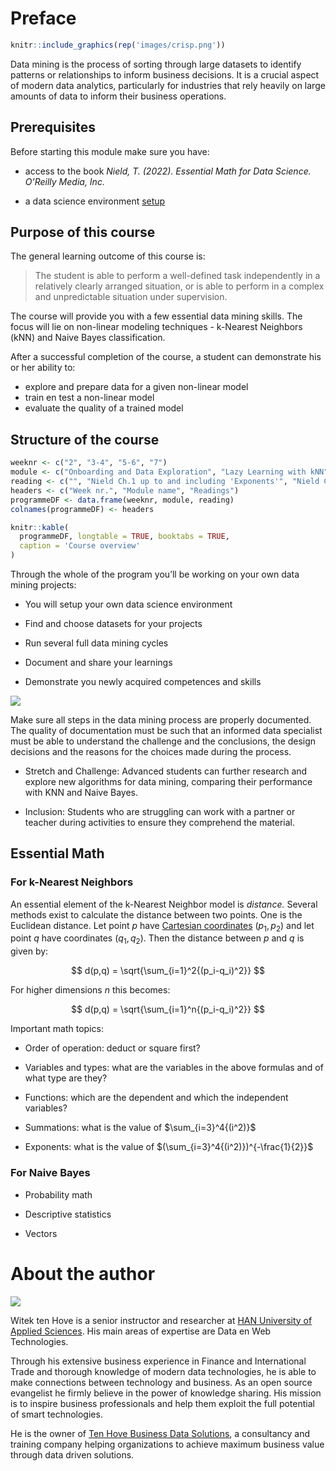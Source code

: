 # Preface {.unnumbered}

```r
knitr::include_graphics(rep('images/crisp.png'))
```

Data mining is the process of sorting through large datasets to identify patterns or relationships to inform business decisions. It is a crucial aspect of modern data analytics, particularly for industries that rely heavily on large amounts of data to inform their business operations.

## Prerequisites {.unnumbered}

Before starting this module make sure you have:

-   access to the book *Nield, T. (2022). Essential Math for Data Science. O'Reilly Media, Inc.*

-   a data science environment [setup](#setup)

## Purpose of this course {.unnumbered}

The general learning outcome of this course is:

> The student is able to perform a well-defined task independently in a relatively clearly arranged situation, or is able to perform in a complex and unpredictable situation under supervision.

The course will provide you with a few essential data mining skills. The focus will lie on non-linear modeling techniques - k-Nearest Neighbors (kNN) and Naive Bayes classification.

After a successful completion of the course, a student can demonstrate his or her ability to:

-   explore and prepare data for a given non-linear model
-   train en test a non-linear model
-   evaluate the quality of a trained model

## Structure of the course {.unnumbered}

```r
weeknr <- c("2", "3-4", "5-6", "7")
module <- c("Onboarding and Data Exploration", "Lazy Learning with kNN", "Probabilistic Learning with Naive Bayes Classification", "Project Application")
reading <- c("", "Nield Ch.1 up to and including 'Exponents'", "Nield Ch.2 up to and including 'Probablity Math', <br>Ch.3, <br>Ch.4 up to and including 'What Is a Vector?'", "")
headers <- c("Week nr.", "Module name", "Readings")
programmeDF <- data.frame(weeknr, module, reading)
colnames(programmeDF) <- headers

knitr::kable(
  programmeDF, longtable = TRUE, booktabs = TRUE,
  caption = 'Course overview'
)
```

Through the whole of the program you'll be working on your own data mining projects:

-   You will setup your own data science environment

-   Find and choose datasets for your projects

-   Run several full data mining cycles

-   Document and share your learnings

-   Demonstrate you newly acquired competences and skills

![](images/thinkpairshare.png)

Make sure all steps in the data mining process are properly documented. The quality of documentation must be such that an informed data specialist must be able to understand the challenge and the conclusions, the design decisions and the reasons for the choices made during the process.

-   Stretch and Challenge: Advanced students can further research and explore new algorithms for data mining, comparing their performance with KNN and Naive Bayes.

-   Inclusion: Students who are struggling can work with a partner or teacher during activities to ensure they comprehend the material.

## Essential Math

### For k-Nearest Neighbors

An essential element of the k-Nearest Neighbor model is *distance.* Several methods exist to calculate the distance between two points. One is the Euclidean distance. Let point $p$ have [Cartesian coordinates](https://en.wikipedia.org/wiki/Cartesian_coordinates) $(p_1,p_2)$ and let point $q$ have coordinates $(q_1,q_2)$. Then the distance between $p$ and $q$ is given by:

$$
d(p,q) = \sqrt{\sum_{i=1}^2{(p_i-q_i)^2}}
$$

For higher dimensions $n$ this becomes:

$$
d(p,q) = \sqrt{\sum_{i=1}^n{(p_i-q_i)^2}}
$$

Important math topics:

-   Order of operation: deduct or square first?

-   Variables and types: what are the variables in the above formulas and of what type are they?

-   Functions: which are the dependent and which the independent variables?

-   Summations: what is the value of $\sum_{i=3}^4{(i^2)}$

-   Exponents: what is the value of $(\sum_{i=3}^4{(i^2)})^{-\frac{1}{2}}$

### For Naive Bayes

-   Probability math

-   Descriptive statistics

-   Vectors

# About the author {.unnumbered}

![](images/me.png)

Witek ten Hove is a senior instructor and researcher at [HAN University of Applied Sciences](https://hanuniversity.com/en/). His main areas of expertise are Data en Web Technologies.

Through his extensive business experience in Finance and International Trade and thorough knowledge of modern data technologies, he is able to make connections between technology and business. As an open source evangelist he firmly believe in the power of knowledge sharing. His mission is to inspire business professionals and help them exploit the full potential of smart technologies.

He is the owner of [Ten Hove Business Data Solutions](http://www.businessdatasolutions.nl/), a consultancy and training company helping organizations to achieve maximum business value through data driven solutions.
